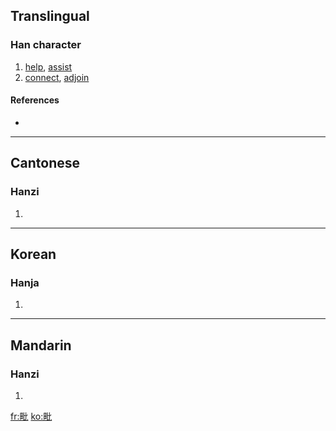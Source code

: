 {{also|毘}}
==Translingual==

===Han character===
{{Han char|rn=81|rad=比|as=05|sn=9|four=6101<sub>0</sub>|canj=田心心 (WPP)}}

# [[help]], [[assist]]
# [[connect]], [[adjoin]]

====References====
* {{Han ref|kx=0591.060|dkj=16752|dj=0983.070|hdz=21417.080|uh=6BD7|ud=27607|bh=AC73|bd=44147}}

----

==Cantonese==

===Hanzi===
{{yue-hanzi|jyut=|y=pei4}}

# {{defn|Cantonese}}

----

==Korean==

===Hanja===
{{ko-hanja|hangeul=비|eumhun=|rv=bi|mr=pi|y=pi}}

# {{defn|Korean}}

----

==Mandarin==

===Hanzi===
{{cmn-hanzi|pin=[[pí]] ([[pi2]])|wg=p'i<sup>2</sup>}}

# {{defn|Mandarin}}

[[fr:毗]]
[[ko:毗]]